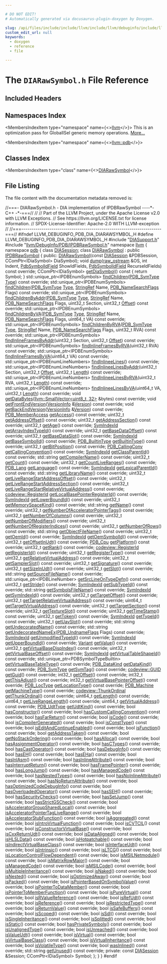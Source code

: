```yaml
---

# DO NOT EDIT!
# Automatically generated via docusaurus-plugin-doxygen by Doxygen.

slug: /api/files/include/include/llvm/include/llvm/debuginfo/include/llvm/debuginfo/pdb/include/llvm/debuginfo/pdb/dia/diarawsymbol-h
custom_edit_url: null
keywords:
  - doxygen
  - reference
  - file

---
```





# The `DIARawSymbol.h` File Reference

<DoxygenPage pluginConfig={pluginConfig}>



## Included Headers

<IncludesList>
<IncludesListItem
  filePath="DIASupport.h"
  permalink="/docs/api/files/include/include/llvm/include/llvm/debuginfo/include/llvm/debuginfo/pdb/include/llvm/debuginfo/pdb/dia/diasupport-h"
  isLocal="true" />
<IncludesListItem
  filePath="llvm/DebugInfo/PDB/IPDBRawSymbol.h"
  permalink="/docs/api/files/include/include/llvm/include/llvm/debuginfo/include/llvm/debuginfo/pdb/ipdbrawsymbol-h"
  isLocal="true" />
</IncludesList>

## Namespaces Index

<MembersIndex>

<MembersIndexItem
  type="namespace"
  name={<><a href="/docs/api/namespaces/llvm">llvm</a></>}>
This is an optimization pass for GlobalISel generic memory operations. <a href="/docs/api/namespaces/llvm/#details">More...</a>
</MembersIndexItem>

<MembersIndexItem
  type="namespace"
  name={<><a href="/docs/api/namespaces/llvm/pdb">llvm::pdb</a></>}>
</MembersIndexItem>

</MembersIndex>

## Classes Index

<MembersIndex>

<MembersIndexItem
  type="class"
  name={<><a href="/docs/api/classes/llvm/pdb/diarawsymbol">DIARawSymbol</a></>}>
</MembersIndexItem>

</MembersIndex>


## File Listing

The file content with the documentation metadata removed is:

<ProgramListing>

<Link id="l00001" /><CodeLine lineNumber="1"><Highlight kind="comment">//===- DIARawSymbol.h - DIA implementation of IPDBRawSymbol ----&#42;- C++ -&#42;-===//</Highlight><Highlight kind="normal"></Highlight></CodeLine>
<Link id="l00002" /><CodeLine lineNumber="2"><Highlight kind="normal"></Highlight><Highlight kind="comment">//</Highlight><Highlight kind="normal"></Highlight></CodeLine>
<Link id="l00003" /><CodeLine lineNumber="3"><Highlight kind="normal"></Highlight><Highlight kind="comment">// Part of the LLVM Project, under the Apache License v2.0 with LLVM Exceptions.</Highlight><Highlight kind="normal"></Highlight></CodeLine>
<Link id="l00004" /><CodeLine lineNumber="4"><Highlight kind="normal"></Highlight><Highlight kind="comment">// See https://llvm.org/LICENSE.txt for license information.</Highlight><Highlight kind="normal"></Highlight></CodeLine>
<Link id="l00005" /><CodeLine lineNumber="5"><Highlight kind="normal"></Highlight><Highlight kind="comment">// SPDX-License-Identifier: Apache-2.0 WITH LLVM-exception</Highlight><Highlight kind="normal"></Highlight></CodeLine>
<Link id="l00006" /><CodeLine lineNumber="6"><Highlight kind="normal"></Highlight><Highlight kind="comment">//</Highlight><Highlight kind="normal"></Highlight></CodeLine>
<Link id="l00007" /><CodeLine lineNumber="7"><Highlight kind="normal"></Highlight><Highlight kind="comment">//===----------------------------------------------------------------------===//</Highlight><Highlight kind="normal"></Highlight></CodeLine>
<Link id="l00008" /><CodeLine lineNumber="8"><Highlight kind="normal"></Highlight></CodeLine>
<Link id="l00009" /><CodeLine lineNumber="9"><Highlight kind="normal"></Highlight><Highlight kind="preprocessor">#ifndef LLVM&#95;DEBUGINFO&#95;PDB&#95;DIA&#95;DIARAWSYMBOL&#95;H</Highlight><Highlight kind="normal"></Highlight></CodeLine>
<Link id="l00010" /><CodeLine lineNumber="10"><Highlight kind="normal"></Highlight><Highlight kind="preprocessor">#define LLVM&#95;DEBUGINFO&#95;PDB&#95;DIA&#95;DIARAWSYMBOL&#95;H</Highlight><Highlight kind="normal"></Highlight></CodeLine>
<Link id="l00011" /><CodeLine lineNumber="11"><Highlight kind="normal"></Highlight></CodeLine>
<Link id="l00012" /><CodeLine lineNumber="12"><Highlight kind="normal"></Highlight><Highlight kind="preprocessor">#include &quot;<a href="/docs/api/files/include/include/llvm/include/llvm/debuginfo/include/llvm/debuginfo/pdb/include/llvm/debuginfo/pdb/dia/diasupport-h">DIASupport.h</a>&quot;</Highlight><Highlight kind="normal"></Highlight></CodeLine>
<Link id="l00013" /><CodeLine lineNumber="13"><Highlight kind="normal"></Highlight><Highlight kind="preprocessor">#include &quot;<a href="/docs/api/files/include/include/llvm/include/llvm/debuginfo/include/llvm/debuginfo/pdb/ipdbrawsymbol-h">llvm/DebugInfo/PDB/IPDBRawSymbol.h</a>&quot;</Highlight><Highlight kind="normal"></Highlight></CodeLine>
<Link id="l00014" /><CodeLine lineNumber="14"><Highlight kind="normal"></Highlight></CodeLine>
<Link id="l00015" /><CodeLine lineNumber="15"><Highlight kind="normal"></Highlight><Highlight kind="keyword">namespace </Highlight><Highlight kind="normal"><a href="/docs/api/namespaces/llvm">llvm</a> &#123;</Highlight></CodeLine>
<Link id="l00016" /><CodeLine lineNumber="16"><Highlight kind="normal"></Highlight><Highlight kind="keyword">namespace </Highlight><Highlight kind="normal"><a href="/docs/api/namespaces/llvm/pdb">pdb</a> &#123;</Highlight></CodeLine>
<Link id="l00017" /><CodeLine lineNumber="17"><Highlight kind="normal"></Highlight><Highlight kind="keyword">class </Highlight><Highlight kind="normal"><a href="/docs/api/classes/llvm/pdb/diasession">DIASession</a>;</Highlight></CodeLine>
<Link id="l00018" /><CodeLine lineNumber="18" lineLink="/docs/api/classes/llvm/pdb/diarawsymbol"><Highlight kind="normal"></Highlight><Highlight kind="keyword">class </Highlight><Highlight kind="normal"><a href="/docs/api/classes/llvm/pdb/diarawsymbol/#a550a0f5549be376139939fd9cd132a66">DIARawSymbol</a> : </Highlight><Highlight kind="keyword">public</Highlight><Highlight kind="normal"> <a href="/docs/api/classes/llvm/pdb/ipdbrawsymbol">IPDBRawSymbol</a> &#123;</Highlight></CodeLine>
<Link id="l00019" /><CodeLine lineNumber="19"><Highlight kind="normal"></Highlight><Highlight kind="keyword">public</Highlight><Highlight kind="normal">:</Highlight></CodeLine>
<Link id="l00020" /><CodeLine lineNumber="20"><Highlight kind="normal">  <a href="/docs/api/classes/llvm/pdb/diarawsymbol/#a550a0f5549be376139939fd9cd132a66">DIARawSymbol</a>(</Highlight><Highlight kind="keyword">const</Highlight><Highlight kind="normal"> <a href="/docs/api/classes/llvm/pdb/diasession">DIASession</a> &amp;PDBSession, CComPtr&lt;IDiaSymbol&gt; DiaSymbol);</Highlight></CodeLine>
<Link id="l00021" /><CodeLine lineNumber="21"><Highlight kind="normal"></Highlight></CodeLine>
<Link id="l00022" /><CodeLine lineNumber="22"><Highlight kind="normal">  </Highlight><Highlight kind="keywordtype">void</Highlight><Highlight kind="normal"> <a href="/docs/api/classes/llvm/pdb/diarawsymbol/#afc40184fefae68d8c008089f04a0a0bc">dump</a>(<a href="/docs/api/classes/llvm/raw-ostream">raw&#95;ostream</a> &amp;OS, </Highlight><Highlight kind="keywordtype">int</Highlight><Highlight kind="normal"> Indent, <a href="/docs/api/namespaces/llvm/pdb/#a952cb7401a07c49e2879fbfc92f0dc2c">PdbSymbolIdField</a> ShowIdFields,</Highlight></CodeLine>
<Link id="l00023" /><CodeLine lineNumber="23"><Highlight kind="normal">            <a href="/docs/api/namespaces/llvm/pdb/#a952cb7401a07c49e2879fbfc92f0dc2c">PdbSymbolIdField</a> RecurseIdFields) </Highlight><Highlight kind="keyword">const override</Highlight><Highlight kind="normal">;</Highlight></CodeLine>
<Link id="l00024" /><CodeLine lineNumber="24"><Highlight kind="normal"></Highlight></CodeLine>
<Link id="l00025" /><CodeLine lineNumber="25" lineLink="/docs/api/classes/llvm/pdb/diarawsymbol/#adc10db3ebea39aa9e58fb25eb8e5b573"><Highlight kind="normal">  CComPtr&lt;IDiaSymbol&gt; <a href="/docs/api/classes/llvm/pdb/diarawsymbol/#adc10db3ebea39aa9e58fb25eb8e5b573">getDiaSymbol</a>()</Highlight><Highlight kind="keyword"> const </Highlight><Highlight kind="normal">&#123; </Highlight><Highlight kind="keywordflow">return</Highlight><Highlight kind="normal"> Symbol; &#125;</Highlight></CodeLine>
<Link id="l00026" /><CodeLine lineNumber="26"><Highlight kind="normal"></Highlight></CodeLine>
<Link id="l00027" /><CodeLine lineNumber="27"><Highlight kind="normal">  std::unique&#95;ptr&lt;IPDBEnumSymbols&gt;</Highlight></CodeLine>
<Link id="l00028" /><CodeLine lineNumber="28"><Highlight kind="normal">  <a href="/docs/api/classes/llvm/pdb/diarawsymbol/#ac21c56df3a20c002b0c2e6c9203fefce">findChildren</a>(<a href="/docs/api/namespaces/llvm/pdb/#a33e853ec74d48b1340d1d4bae772d30b">PDB&#95;SymType</a> <a href="/docs/api/namespaces/llvm/pdb/#a952cb7401a07c49e2879fbfc92f0dc2caa1fa27779242b4902f7ae3bdd5c6d508">Type</a>) </Highlight><Highlight kind="keyword">const override</Highlight><Highlight kind="normal">;</Highlight></CodeLine>
<Link id="l00029" /><CodeLine lineNumber="29"><Highlight kind="normal">  std::unique&#95;ptr&lt;IPDBEnumSymbols&gt;</Highlight></CodeLine>
<Link id="l00030" /><CodeLine lineNumber="30"><Highlight kind="normal">  <a href="/docs/api/classes/llvm/pdb/diarawsymbol/#ac21c56df3a20c002b0c2e6c9203fefce">findChildren</a>(<a href="/docs/api/namespaces/llvm/pdb/#a33e853ec74d48b1340d1d4bae772d30b">PDB&#95;SymType</a> <a href="/docs/api/namespaces/llvm/pdb/#a952cb7401a07c49e2879fbfc92f0dc2caa1fa27779242b4902f7ae3bdd5c6d508">Type</a>, <a href="/docs/api/classes/llvm/stringref">StringRef</a> Name,</Highlight></CodeLine>
<Link id="l00031" /><CodeLine lineNumber="31"><Highlight kind="normal">               <a href="/docs/api/namespaces/llvm/pdb/#a1d1b2eadb80309d27efbb727411c54ec">PDB&#95;NameSearchFlags</a> Flags) </Highlight><Highlight kind="keyword">const override</Highlight><Highlight kind="normal">;</Highlight></CodeLine>
<Link id="l00032" /><CodeLine lineNumber="32"><Highlight kind="normal">  std::unique&#95;ptr&lt;IPDBEnumSymbols&gt;</Highlight></CodeLine>
<Link id="l00033" /><CodeLine lineNumber="33"><Highlight kind="normal">  <a href="/docs/api/classes/llvm/pdb/diarawsymbol/#a33a52e12c8197df34d4de144bc4d3547">findChildrenByAddr</a>(<a href="/docs/api/namespaces/llvm/pdb/#a33e853ec74d48b1340d1d4bae772d30b">PDB&#95;SymType</a> <a href="/docs/api/namespaces/llvm/pdb/#a952cb7401a07c49e2879fbfc92f0dc2caa1fa27779242b4902f7ae3bdd5c6d508">Type</a>, <a href="/docs/api/classes/llvm/stringref">StringRef</a> Name,</Highlight></CodeLine>
<Link id="l00034" /><CodeLine lineNumber="34"><Highlight kind="normal">                     <a href="/docs/api/namespaces/llvm/pdb/#a1d1b2eadb80309d27efbb727411c54ec">PDB&#95;NameSearchFlags</a> Flags,</Highlight></CodeLine>
<Link id="l00035" /><CodeLine lineNumber="35"><Highlight kind="normal">                     uint32&#95;t Section, uint32&#95;t <a href="/docs/api/namespaces/llvm/pdb/#ac10322dc19a928c2dbb83ec9689dc23cadfd0a82c4bf37b1e90b690a22a20692e">Offset</a>) </Highlight><Highlight kind="keyword">const override</Highlight><Highlight kind="normal">;</Highlight></CodeLine>
<Link id="l00036" /><CodeLine lineNumber="36"><Highlight kind="normal">  std::unique&#95;ptr&lt;IPDBEnumSymbols&gt;</Highlight></CodeLine>
<Link id="l00037" /><CodeLine lineNumber="37"><Highlight kind="normal">  <a href="/docs/api/classes/llvm/pdb/diarawsymbol/#a08a205d187ffe3cdb4d70f30508b61cb">findChildrenByVA</a>(<a href="/docs/api/namespaces/llvm/pdb/#a33e853ec74d48b1340d1d4bae772d30b">PDB&#95;SymType</a> <a href="/docs/api/namespaces/llvm/pdb/#a952cb7401a07c49e2879fbfc92f0dc2caa1fa27779242b4902f7ae3bdd5c6d508">Type</a>, <a href="/docs/api/classes/llvm/stringref">StringRef</a> Name, <a href="/docs/api/namespaces/llvm/pdb/#a1d1b2eadb80309d27efbb727411c54ec">PDB&#95;NameSearchFlags</a> Flags,</Highlight></CodeLine>
<Link id="l00038" /><CodeLine lineNumber="38"><Highlight kind="normal">                   uint64&#95;t VA) </Highlight><Highlight kind="keyword">const override</Highlight><Highlight kind="normal">;</Highlight></CodeLine>
<Link id="l00039" /><CodeLine lineNumber="39"><Highlight kind="normal">  std::unique&#95;ptr&lt;IPDBEnumSymbols&gt;</Highlight></CodeLine>
<Link id="l00040" /><CodeLine lineNumber="40"><Highlight kind="normal">  <a href="/docs/api/classes/llvm/pdb/diarawsymbol/#abed32fb835b2160ddaf29fe49183a0fd">findChildrenByRVA</a>(<a href="/docs/api/namespaces/llvm/pdb/#a33e853ec74d48b1340d1d4bae772d30b">PDB&#95;SymType</a> <a href="/docs/api/namespaces/llvm/pdb/#a952cb7401a07c49e2879fbfc92f0dc2caa1fa27779242b4902f7ae3bdd5c6d508">Type</a>, <a href="/docs/api/classes/llvm/stringref">StringRef</a> Name, <a href="/docs/api/namespaces/llvm/pdb/#a1d1b2eadb80309d27efbb727411c54ec">PDB&#95;NameSearchFlags</a> Flags,</Highlight></CodeLine>
<Link id="l00041" /><CodeLine lineNumber="41"><Highlight kind="normal">                    uint32&#95;t RVA) </Highlight><Highlight kind="keyword">const override</Highlight><Highlight kind="normal">;</Highlight></CodeLine>
<Link id="l00042" /><CodeLine lineNumber="42"><Highlight kind="normal"></Highlight></CodeLine>
<Link id="l00043" /><CodeLine lineNumber="43"><Highlight kind="normal">  std::unique&#95;ptr&lt;IPDBEnumSymbols&gt;</Highlight></CodeLine>
<Link id="l00044" /><CodeLine lineNumber="44"><Highlight kind="normal">  <a href="/docs/api/classes/llvm/pdb/diarawsymbol/#a446ebedce4a3340956aff53e888d7ddb">findInlineFramesByAddr</a>(uint32&#95;t Section, uint32&#95;t <a href="/docs/api/namespaces/llvm/pdb/#ac10322dc19a928c2dbb83ec9689dc23cadfd0a82c4bf37b1e90b690a22a20692e">Offset</a>) </Highlight><Highlight kind="keyword">const override</Highlight><Highlight kind="normal">;</Highlight></CodeLine>
<Link id="l00045" /><CodeLine lineNumber="45"><Highlight kind="normal">  std::unique&#95;ptr&lt;IPDBEnumSymbols&gt;</Highlight></CodeLine>
<Link id="l00046" /><CodeLine lineNumber="46"><Highlight kind="normal">  <a href="/docs/api/classes/llvm/pdb/diarawsymbol/#a9bb970270dad81364449b49dcc2b6ea5">findInlineFramesByRVA</a>(uint32&#95;t RVA) </Highlight><Highlight kind="keyword">const override</Highlight><Highlight kind="normal">;</Highlight></CodeLine>
<Link id="l00047" /><CodeLine lineNumber="47"><Highlight kind="normal">  std::unique&#95;ptr&lt;IPDBEnumSymbols&gt;</Highlight></CodeLine>
<Link id="l00048" /><CodeLine lineNumber="48"><Highlight kind="normal">  <a href="/docs/api/classes/llvm/pdb/diarawsymbol/#a7447d93ebd521b49774322a7f2f8ad0b">findInlineFramesByVA</a>(uint64&#95;t VA) </Highlight><Highlight kind="keyword">const override</Highlight><Highlight kind="normal">;</Highlight></CodeLine>
<Link id="l00049" /><CodeLine lineNumber="49"><Highlight kind="normal"></Highlight></CodeLine>
<Link id="l00050" /><CodeLine lineNumber="50"><Highlight kind="normal">  std::unique&#95;ptr&lt;IPDBEnumLineNumbers&gt; <a href="/docs/api/classes/llvm/pdb/diarawsymbol/#a13ed51b24f4c2a6920605b9d28fcc70d">findInlineeLines</a>() </Highlight><Highlight kind="keyword">const override</Highlight><Highlight kind="normal">;</Highlight></CodeLine>
<Link id="l00051" /><CodeLine lineNumber="51"><Highlight kind="normal">  std::unique&#95;ptr&lt;IPDBEnumLineNumbers&gt;</Highlight></CodeLine>
<Link id="l00052" /><CodeLine lineNumber="52"><Highlight kind="normal">  <a href="/docs/api/classes/llvm/pdb/diarawsymbol/#a5f2e38b40e6f05c608b8ea5da67db6c7">findInlineeLinesByAddr</a>(uint32&#95;t Section, uint32&#95;t <a href="/docs/api/namespaces/llvm/pdb/#ac10322dc19a928c2dbb83ec9689dc23cadfd0a82c4bf37b1e90b690a22a20692e">Offset</a>,</Highlight></CodeLine>
<Link id="l00053" /><CodeLine lineNumber="53"><Highlight kind="normal">                         uint32&#95;t <a href="/docs/api/namespaces/llvm/#a05f5b9a11bdcc5feba62899f95dcf878af6d9f1c7b49b7601fae6a545002a6763">Length</a>) </Highlight><Highlight kind="keyword">const override</Highlight><Highlight kind="normal">;</Highlight></CodeLine>
<Link id="l00054" /><CodeLine lineNumber="54"><Highlight kind="normal">  std::unique&#95;ptr&lt;IPDBEnumLineNumbers&gt;</Highlight></CodeLine>
<Link id="l00055" /><CodeLine lineNumber="55"><Highlight kind="normal">  <a href="/docs/api/classes/llvm/pdb/diarawsymbol/#a1c79d006fed46279575cf601bcca09fd">findInlineeLinesByRVA</a>(uint32&#95;t RVA, uint32&#95;t <a href="/docs/api/namespaces/llvm/#a05f5b9a11bdcc5feba62899f95dcf878af6d9f1c7b49b7601fae6a545002a6763">Length</a>) </Highlight><Highlight kind="keyword">const override</Highlight><Highlight kind="normal">;</Highlight></CodeLine>
<Link id="l00056" /><CodeLine lineNumber="56"><Highlight kind="normal">  std::unique&#95;ptr&lt;IPDBEnumLineNumbers&gt;</Highlight></CodeLine>
<Link id="l00057" /><CodeLine lineNumber="57"><Highlight kind="normal">  <a href="/docs/api/classes/llvm/pdb/diarawsymbol/#afffead665cfc28b1cf215d3d6f5c232e">findInlineeLinesByVA</a>(uint64&#95;t VA, uint32&#95;t <a href="/docs/api/namespaces/llvm/#a05f5b9a11bdcc5feba62899f95dcf878af6d9f1c7b49b7601fae6a545002a6763">Length</a>) </Highlight><Highlight kind="keyword">const override</Highlight><Highlight kind="normal">;</Highlight></CodeLine>
<Link id="l00058" /><CodeLine lineNumber="58"><Highlight kind="normal"></Highlight></CodeLine>
<Link id="l00059" /><CodeLine lineNumber="59"><Highlight kind="normal">  </Highlight><Highlight kind="keywordtype">void</Highlight><Highlight kind="normal"> <a href="/docs/api/classes/llvm/pdb/diarawsymbol/#ae6794a3baa4e6411c629bd08f2c718c8">getDataBytes</a>(<a href="/docs/api/classes/llvm/smallvector">llvm::SmallVector&lt;uint8&#95;t, 32&gt;</a> &amp;bytes) </Highlight><Highlight kind="keyword">const override</Highlight><Highlight kind="normal">;</Highlight></CodeLine>
<Link id="l00060" /><CodeLine lineNumber="60"><Highlight kind="normal">  </Highlight><Highlight kind="keywordtype">void</Highlight><Highlight kind="normal"> <a href="/docs/api/classes/llvm/pdb/diarawsymbol/#a1506f7ee67cb30ab9264b0ea7ce87613">getFrontEndVersion</a>(<a href="/docs/api/structs/llvm/pdb/versioninfo">VersionInfo</a> &amp;<a href="/docs/api/namespaces/llvm/#a689a023f54d38d41f6d952cac41ee538">Version</a>) </Highlight><Highlight kind="keyword">const override</Highlight><Highlight kind="normal">;</Highlight></CodeLine>
<Link id="l00061" /><CodeLine lineNumber="61"><Highlight kind="normal">  </Highlight><Highlight kind="keywordtype">void</Highlight><Highlight kind="normal"> <a href="/docs/api/classes/llvm/pdb/diarawsymbol/#a500f9e27753dbc89cdfd1980730c31dd">getBackEndVersion</a>(<a href="/docs/api/structs/llvm/pdb/versioninfo">VersionInfo</a> &amp;<a href="/docs/api/namespaces/llvm/#a689a023f54d38d41f6d952cac41ee538">Version</a>) </Highlight><Highlight kind="keyword">const override</Highlight><Highlight kind="normal">;</Highlight></CodeLine>
<Link id="l00062" /><CodeLine lineNumber="62"><Highlight kind="normal">  <a href="/docs/api/namespaces/llvm/pdb/#a2d6a658a499045d9efb62d3e00c4e11f">PDB&#95;MemberAccess</a> <a href="/docs/api/classes/llvm/pdb/diarawsymbol/#a302fd013b53a890c5f0ecb1e81a99322">getAccess</a>() </Highlight><Highlight kind="keyword">const override</Highlight><Highlight kind="normal">;</Highlight></CodeLine>
<Link id="l00063" /><CodeLine lineNumber="63"><Highlight kind="normal">  uint32&#95;t <a href="/docs/api/classes/llvm/pdb/diarawsymbol/#a13a8181554bee609d0355bcb107b6ed3">getAddressOffset</a>() </Highlight><Highlight kind="keyword">const override</Highlight><Highlight kind="normal">;</Highlight></CodeLine>
<Link id="l00064" /><CodeLine lineNumber="64"><Highlight kind="normal">  uint32&#95;t <a href="/docs/api/classes/llvm/pdb/diarawsymbol/#abb30d1f1d523b7385eed64c67371b03c">getAddressSection</a>() </Highlight><Highlight kind="keyword">const override</Highlight><Highlight kind="normal">;</Highlight></CodeLine>
<Link id="l00065" /><CodeLine lineNumber="65"><Highlight kind="normal">  uint32&#95;t <a href="/docs/api/classes/llvm/pdb/diarawsymbol/#a4e0724b1b775c895aac700c13e8582b0">getAge</a>() </Highlight><Highlight kind="keyword">const override</Highlight><Highlight kind="normal">;</Highlight></CodeLine>
<Link id="l00066" /><CodeLine lineNumber="66"><Highlight kind="normal">  <a href="/docs/api/namespaces/llvm/pdb/#a0d95a0af7fff523a0a4bfb7f6b578d12">SymIndexId</a> <a href="/docs/api/classes/llvm/pdb/diarawsymbol/#a52f59c83c9548022f4a6e42b9e37c760">getArrayIndexTypeId</a>() </Highlight><Highlight kind="keyword">const override</Highlight><Highlight kind="normal">;</Highlight></CodeLine>
<Link id="l00067" /><CodeLine lineNumber="67"><Highlight kind="normal">  uint32&#95;t <a href="/docs/api/classes/llvm/pdb/diarawsymbol/#a302b8e861aa6a341f316d31401079db4">getBaseDataOffset</a>() </Highlight><Highlight kind="keyword">const override</Highlight><Highlight kind="normal">;</Highlight></CodeLine>
<Link id="l00068" /><CodeLine lineNumber="68"><Highlight kind="normal">  uint32&#95;t <a href="/docs/api/classes/llvm/pdb/diarawsymbol/#ae024df2d912e18e179bb382af5f38b49">getBaseDataSlot</a>() </Highlight><Highlight kind="keyword">const override</Highlight><Highlight kind="normal">;</Highlight></CodeLine>
<Link id="l00069" /><CodeLine lineNumber="69"><Highlight kind="normal">  <a href="/docs/api/namespaces/llvm/pdb/#a0d95a0af7fff523a0a4bfb7f6b578d12">SymIndexId</a> <a href="/docs/api/classes/llvm/pdb/diarawsymbol/#a7cb7bd9bd746d7fd9b5bdff420256f40">getBaseSymbolId</a>() </Highlight><Highlight kind="keyword">const override</Highlight><Highlight kind="normal">;</Highlight></CodeLine>
<Link id="l00070" /><CodeLine lineNumber="70"><Highlight kind="normal">  <a href="/docs/api/namespaces/llvm/pdb/#a29a5bdf367e3f74df9228dfce2c93a6f">PDB&#95;BuiltinType</a> <a href="/docs/api/classes/llvm/pdb/diarawsymbol/#ac07978904ad4d2a58af896ef82f834f5">getBuiltinType</a>() </Highlight><Highlight kind="keyword">const override</Highlight><Highlight kind="normal">;</Highlight></CodeLine>
<Link id="l00071" /><CodeLine lineNumber="71"><Highlight kind="normal">  uint32&#95;t <a href="/docs/api/classes/llvm/pdb/diarawsymbol/#a8f981b4b2a856707a420916c9f726526">getBitPosition</a>() </Highlight><Highlight kind="keyword">const override</Highlight><Highlight kind="normal">;</Highlight></CodeLine>
<Link id="l00072" /><CodeLine lineNumber="72"><Highlight kind="normal">  <a href="/docs/api/namespaces/llvm/pdb/#af7d171b2b4401586d8bb1bd9507c6921">PDB&#95;CallingConv</a> <a href="/docs/api/classes/llvm/pdb/diarawsymbol/#a51dbbe67a9c629ced22ae8972b14e243">getCallingConvention</a>() </Highlight><Highlight kind="keyword">const override</Highlight><Highlight kind="normal">;</Highlight></CodeLine>
<Link id="l00073" /><CodeLine lineNumber="73"><Highlight kind="normal">  <a href="/docs/api/namespaces/llvm/pdb/#a0d95a0af7fff523a0a4bfb7f6b578d12">SymIndexId</a> <a href="/docs/api/classes/llvm/pdb/diarawsymbol/#aca1c2f6fde1743d5a186929dfa7dda11">getClassParentId</a>() </Highlight><Highlight kind="keyword">const override</Highlight><Highlight kind="normal">;</Highlight></CodeLine>
<Link id="l00074" /><CodeLine lineNumber="74"><Highlight kind="normal">  std::string <a href="/docs/api/classes/llvm/pdb/diarawsymbol/#a7a895cf492a7fe16b97e08aa6ee1481b">getCompilerName</a>() </Highlight><Highlight kind="keyword">const override</Highlight><Highlight kind="normal">;</Highlight></CodeLine>
<Link id="l00075" /><CodeLine lineNumber="75"><Highlight kind="normal">  uint32&#95;t <a href="/docs/api/classes/llvm/pdb/diarawsymbol/#aed5b1d4cb413a4be9bd8759e94bde6cd">getCount</a>() </Highlight><Highlight kind="keyword">const override</Highlight><Highlight kind="normal">;</Highlight></CodeLine>
<Link id="l00076" /><CodeLine lineNumber="76"><Highlight kind="normal">  uint32&#95;t <a href="/docs/api/classes/llvm/pdb/diarawsymbol/#a283af4bffc2caf34972bf9c96f10d21e">getCountLiveRanges</a>() </Highlight><Highlight kind="keyword">const override</Highlight><Highlight kind="normal">;</Highlight></CodeLine>
<Link id="l00077" /><CodeLine lineNumber="77"><Highlight kind="normal">  <a href="/docs/api/namespaces/llvm/pdb/#ade90db04981678b03bc2909e6b498eb4">PDB&#95;Lang</a> <a href="/docs/api/classes/llvm/pdb/diarawsymbol/#a48290fe5507153fe608f5f571cc43ac9">getLanguage</a>() </Highlight><Highlight kind="keyword">const override</Highlight><Highlight kind="normal">;</Highlight></CodeLine>
<Link id="l00078" /><CodeLine lineNumber="78"><Highlight kind="normal">  <a href="/docs/api/namespaces/llvm/pdb/#a0d95a0af7fff523a0a4bfb7f6b578d12">SymIndexId</a> <a href="/docs/api/classes/llvm/pdb/diarawsymbol/#ae2806c0135811fc96f7c5042c2935cf4">getLexicalParentId</a>() </Highlight><Highlight kind="keyword">const override</Highlight><Highlight kind="normal">;</Highlight></CodeLine>
<Link id="l00079" /><CodeLine lineNumber="79"><Highlight kind="normal">  std::string <a href="/docs/api/classes/llvm/pdb/diarawsymbol/#aea69292dd11728ae7143d1c728c544fa">getLibraryName</a>() </Highlight><Highlight kind="keyword">const override</Highlight><Highlight kind="normal">;</Highlight></CodeLine>
<Link id="l00080" /><CodeLine lineNumber="80"><Highlight kind="normal">  uint32&#95;t <a href="/docs/api/classes/llvm/pdb/diarawsymbol/#ab727833f031882fe7937278d6a68c5c4">getLiveRangeStartAddressOffset</a>() </Highlight><Highlight kind="keyword">const override</Highlight><Highlight kind="normal">;</Highlight></CodeLine>
<Link id="l00081" /><CodeLine lineNumber="81"><Highlight kind="normal">  uint32&#95;t <a href="/docs/api/classes/llvm/pdb/diarawsymbol/#a499f69f86b7b31d17d7f4c83473ad713">getLiveRangeStartAddressSection</a>() </Highlight><Highlight kind="keyword">const override</Highlight><Highlight kind="normal">;</Highlight></CodeLine>
<Link id="l00082" /><CodeLine lineNumber="82"><Highlight kind="normal">  uint32&#95;t <a href="/docs/api/classes/llvm/pdb/diarawsymbol/#ae55153f9b1c374cf502f9066ca6ed69e">getLiveRangeStartRelativeVirtualAddress</a>() </Highlight><Highlight kind="keyword">const override</Highlight><Highlight kind="normal">;</Highlight></CodeLine>
<Link id="l00083" /><CodeLine lineNumber="83"><Highlight kind="normal">  <a href="/docs/api/namespaces/llvm/codeview/#a18efaabef8a962bb9f48589ec97b5be9">codeview::RegisterId</a> <a href="/docs/api/classes/llvm/pdb/diarawsymbol/#ace9cd7c4a638da866af3e8995e54f4b2">getLocalBasePointerRegisterId</a>() </Highlight><Highlight kind="keyword">const override</Highlight><Highlight kind="normal">;</Highlight></CodeLine>
<Link id="l00084" /><CodeLine lineNumber="84"><Highlight kind="normal">  <a href="/docs/api/namespaces/llvm/pdb/#a0d95a0af7fff523a0a4bfb7f6b578d12">SymIndexId</a> <a href="/docs/api/classes/llvm/pdb/diarawsymbol/#a42be68d6b4d6bc9a8cfedcf4e7dc7854">getLowerBoundId</a>() </Highlight><Highlight kind="keyword">const override</Highlight><Highlight kind="normal">;</Highlight></CodeLine>
<Link id="l00085" /><CodeLine lineNumber="85"><Highlight kind="normal">  uint32&#95;t <a href="/docs/api/classes/llvm/pdb/diarawsymbol/#a9a1b993016d6ea23294593068c2e34be">getMemorySpaceKind</a>() </Highlight><Highlight kind="keyword">const override</Highlight><Highlight kind="normal">;</Highlight></CodeLine>
<Link id="l00086" /><CodeLine lineNumber="86"><Highlight kind="normal">  std::string <a href="/docs/api/classes/llvm/pdb/diarawsymbol/#a22d25e5d926bbd13dd258c703d982fec">getName</a>() </Highlight><Highlight kind="keyword">const override</Highlight><Highlight kind="normal">;</Highlight></CodeLine>
<Link id="l00087" /><CodeLine lineNumber="87"><Highlight kind="normal">  uint32&#95;t <a href="/docs/api/classes/llvm/pdb/diarawsymbol/#abb00e26323dd112851c802a1ba0ca099">getNumberOfAcceleratorPointerTags</a>() </Highlight><Highlight kind="keyword">const override</Highlight><Highlight kind="normal">;</Highlight></CodeLine>
<Link id="l00088" /><CodeLine lineNumber="88"><Highlight kind="normal">  uint32&#95;t <a href="/docs/api/classes/llvm/pdb/diarawsymbol/#a6afc3dc3b83782fb0798bdaf2ac98159">getNumberOfColumns</a>() </Highlight><Highlight kind="keyword">const override</Highlight><Highlight kind="normal">;</Highlight></CodeLine>
<Link id="l00089" /><CodeLine lineNumber="89"><Highlight kind="normal">  uint32&#95;t <a href="/docs/api/classes/llvm/pdb/diarawsymbol/#a01e0e59b414a42aa8b619976e1f1c102">getNumberOfModifiers</a>() </Highlight><Highlight kind="keyword">const override</Highlight><Highlight kind="normal">;</Highlight></CodeLine>
<Link id="l00090" /><CodeLine lineNumber="90"><Highlight kind="normal">  uint32&#95;t <a href="/docs/api/classes/llvm/pdb/diarawsymbol/#a85259ce8d94011b6547d4aa4e76b16b6">getNumberOfRegisterIndices</a>() </Highlight><Highlight kind="keyword">const override</Highlight><Highlight kind="normal">;</Highlight></CodeLine>
<Link id="l00091" /><CodeLine lineNumber="91"><Highlight kind="normal">  uint32&#95;t <a href="/docs/api/classes/llvm/pdb/diarawsymbol/#a439abb9a35081495cc31140053e53231">getNumberOfRows</a>() </Highlight><Highlight kind="keyword">const override</Highlight><Highlight kind="normal">;</Highlight></CodeLine>
<Link id="l00092" /><CodeLine lineNumber="92"><Highlight kind="normal">  std::string <a href="/docs/api/classes/llvm/pdb/diarawsymbol/#ad160e4a50e5b00fa8fc31516dcb4741d">getObjectFileName</a>() </Highlight><Highlight kind="keyword">const override</Highlight><Highlight kind="normal">;</Highlight></CodeLine>
<Link id="l00093" /><CodeLine lineNumber="93"><Highlight kind="normal">  uint32&#95;t <a href="/docs/api/classes/llvm/pdb/diarawsymbol/#a9d2b94286402c017792aabe6e973fb01">getOemId</a>() </Highlight><Highlight kind="keyword">const override</Highlight><Highlight kind="normal">;</Highlight></CodeLine>
<Link id="l00094" /><CodeLine lineNumber="94"><Highlight kind="normal">  <a href="/docs/api/namespaces/llvm/pdb/#a0d95a0af7fff523a0a4bfb7f6b578d12">SymIndexId</a> <a href="/docs/api/classes/llvm/pdb/diarawsymbol/#aa8aa1b0dec4e97f97d28771a6074bb93">getOemSymbolId</a>() </Highlight><Highlight kind="keyword">const override</Highlight><Highlight kind="normal">;</Highlight></CodeLine>
<Link id="l00095" /><CodeLine lineNumber="95"><Highlight kind="normal">  uint32&#95;t <a href="/docs/api/classes/llvm/pdb/diarawsymbol/#a5e666de54c0bb98e35c14e4491a9ef2f">getOffsetInUdt</a>() </Highlight><Highlight kind="keyword">const override</Highlight><Highlight kind="normal">;</Highlight></CodeLine>
<Link id="l00096" /><CodeLine lineNumber="96"><Highlight kind="normal">  <a href="/docs/api/namespaces/llvm/pdb/#addc050e620632b8ba62ee011d08fe12b">PDB&#95;Cpu</a> <a href="/docs/api/classes/llvm/pdb/diarawsymbol/#a2576d51a0546883547dd92e8174b079f">getPlatform</a>() </Highlight><Highlight kind="keyword">const override</Highlight><Highlight kind="normal">;</Highlight></CodeLine>
<Link id="l00097" /><CodeLine lineNumber="97"><Highlight kind="normal">  uint32&#95;t <a href="/docs/api/classes/llvm/pdb/diarawsymbol/#aba08cfb098b00fd9bad9a47e4862c0fb">getRank</a>() </Highlight><Highlight kind="keyword">const override</Highlight><Highlight kind="normal">;</Highlight></CodeLine>
<Link id="l00098" /><CodeLine lineNumber="98"><Highlight kind="normal">  <a href="/docs/api/namespaces/llvm/codeview/#a18efaabef8a962bb9f48589ec97b5be9">codeview::RegisterId</a> <a href="/docs/api/classes/llvm/pdb/diarawsymbol/#ab01b42cc0f3873cae38c14f048e2c543">getRegisterId</a>() </Highlight><Highlight kind="keyword">const override</Highlight><Highlight kind="normal">;</Highlight></CodeLine>
<Link id="l00099" /><CodeLine lineNumber="99"><Highlight kind="normal">  uint32&#95;t <a href="/docs/api/classes/llvm/pdb/diarawsymbol/#a5c9fd93f1dcf1ae9c48ef99c022d57d9">getRegisterType</a>() </Highlight><Highlight kind="keyword">const override</Highlight><Highlight kind="normal">;</Highlight></CodeLine>
<Link id="l00100" /><CodeLine lineNumber="100"><Highlight kind="normal">  uint32&#95;t <a href="/docs/api/classes/llvm/pdb/diarawsymbol/#a5e86cd105f93bf2132cc904b143da159">getRelativeVirtualAddress</a>() </Highlight><Highlight kind="keyword">const override</Highlight><Highlight kind="normal">;</Highlight></CodeLine>
<Link id="l00101" /><CodeLine lineNumber="101"><Highlight kind="normal">  uint32&#95;t <a href="/docs/api/classes/llvm/pdb/diarawsymbol/#aaf53f50d5787a4e3a3bf26defae35527">getSamplerSlot</a>() </Highlight><Highlight kind="keyword">const override</Highlight><Highlight kind="normal">;</Highlight></CodeLine>
<Link id="l00102" /><CodeLine lineNumber="102"><Highlight kind="normal">  uint32&#95;t <a href="/docs/api/classes/llvm/pdb/diarawsymbol/#a203a0b33eea3014ac114c4fc182f231d">getSignature</a>() </Highlight><Highlight kind="keyword">const override</Highlight><Highlight kind="normal">;</Highlight></CodeLine>
<Link id="l00103" /><CodeLine lineNumber="103"><Highlight kind="normal">  uint32&#95;t <a href="/docs/api/classes/llvm/pdb/diarawsymbol/#a5154b1019a66515f9a3fff1710e4436c">getSizeInUdt</a>() </Highlight><Highlight kind="keyword">const override</Highlight><Highlight kind="normal">;</Highlight></CodeLine>
<Link id="l00104" /><CodeLine lineNumber="104"><Highlight kind="normal">  uint32&#95;t <a href="/docs/api/classes/llvm/pdb/diarawsymbol/#a9728d9ae055e84f5e5a411f00787f7b0">getSlot</a>() </Highlight><Highlight kind="keyword">const override</Highlight><Highlight kind="normal">;</Highlight></CodeLine>
<Link id="l00105" /><CodeLine lineNumber="105"><Highlight kind="normal">  std::string <a href="/docs/api/classes/llvm/pdb/diarawsymbol/#a8b652fe4dc631708c6e48f050192d49a">getSourceFileName</a>() </Highlight><Highlight kind="keyword">const override</Highlight><Highlight kind="normal">;</Highlight></CodeLine>
<Link id="l00106" /><CodeLine lineNumber="106"><Highlight kind="normal">  std::unique&#95;ptr&lt;IPDBLineNumber&gt; <a href="/docs/api/classes/llvm/pdb/diarawsymbol/#a8daa067549e7232a54772f02e4b2293c">getSrcLineOnTypeDefn</a>() </Highlight><Highlight kind="keyword">const override</Highlight><Highlight kind="normal">;</Highlight></CodeLine>
<Link id="l00107" /><CodeLine lineNumber="107"><Highlight kind="normal">  uint32&#95;t <a href="/docs/api/classes/llvm/pdb/diarawsymbol/#ab8f519c525f85e39f3a3c19a7bf066ae">getStride</a>() </Highlight><Highlight kind="keyword">const override</Highlight><Highlight kind="normal">;</Highlight></CodeLine>
<Link id="l00108" /><CodeLine lineNumber="108"><Highlight kind="normal">  <a href="/docs/api/namespaces/llvm/pdb/#a0d95a0af7fff523a0a4bfb7f6b578d12">SymIndexId</a> <a href="/docs/api/classes/llvm/pdb/diarawsymbol/#a8c4e3fbf8943732b1f95b94dafe571ff">getSubTypeId</a>() </Highlight><Highlight kind="keyword">const override</Highlight><Highlight kind="normal">;</Highlight></CodeLine>
<Link id="l00109" /><CodeLine lineNumber="109"><Highlight kind="normal">  std::string <a href="/docs/api/classes/llvm/pdb/diarawsymbol/#a43742607cd64b4ab13ddef2586bdb385">getSymbolsFileName</a>() </Highlight><Highlight kind="keyword">const override</Highlight><Highlight kind="normal">;</Highlight></CodeLine>
<Link id="l00110" /><CodeLine lineNumber="110"><Highlight kind="normal">  <a href="/docs/api/namespaces/llvm/pdb/#a0d95a0af7fff523a0a4bfb7f6b578d12">SymIndexId</a> <a href="/docs/api/classes/llvm/pdb/diarawsymbol/#ad12aa090842f8e0463e7e58c29b743df">getSymIndexId</a>() </Highlight><Highlight kind="keyword">const override</Highlight><Highlight kind="normal">;</Highlight></CodeLine>
<Link id="l00111" /><CodeLine lineNumber="111"><Highlight kind="normal">  uint32&#95;t <a href="/docs/api/classes/llvm/pdb/diarawsymbol/#af7d7abad7b7458748ffc5e8e42c9834f">getTargetOffset</a>() </Highlight><Highlight kind="keyword">const override</Highlight><Highlight kind="normal">;</Highlight></CodeLine>
<Link id="l00112" /><CodeLine lineNumber="112"><Highlight kind="normal">  uint32&#95;t <a href="/docs/api/classes/llvm/pdb/diarawsymbol/#a52ea19f9479355b73e1a82819713deea">getTargetRelativeVirtualAddress</a>() </Highlight><Highlight kind="keyword">const override</Highlight><Highlight kind="normal">;</Highlight></CodeLine>
<Link id="l00113" /><CodeLine lineNumber="113"><Highlight kind="normal">  uint64&#95;t <a href="/docs/api/classes/llvm/pdb/diarawsymbol/#a6daaa28a33350a766af00f14f80c80f8">getTargetVirtualAddress</a>() </Highlight><Highlight kind="keyword">const override</Highlight><Highlight kind="normal">;</Highlight></CodeLine>
<Link id="l00114" /><CodeLine lineNumber="114"><Highlight kind="normal">  uint32&#95;t <a href="/docs/api/classes/llvm/pdb/diarawsymbol/#aedfb7ed46111dd58a13f9c0294fc33d6">getTargetSection</a>() </Highlight><Highlight kind="keyword">const override</Highlight><Highlight kind="normal">;</Highlight></CodeLine>
<Link id="l00115" /><CodeLine lineNumber="115"><Highlight kind="normal">  uint32&#95;t <a href="/docs/api/classes/llvm/pdb/diarawsymbol/#a0b7b1fd86390a746feebf76727790e86">getTextureSlot</a>() </Highlight><Highlight kind="keyword">const override</Highlight><Highlight kind="normal">;</Highlight></CodeLine>
<Link id="l00116" /><CodeLine lineNumber="116"><Highlight kind="normal">  uint32&#95;t <a href="/docs/api/classes/llvm/pdb/diarawsymbol/#aa430fcb332d971ead7ffe6a612a55e55">getTimeStamp</a>() </Highlight><Highlight kind="keyword">const override</Highlight><Highlight kind="normal">;</Highlight></CodeLine>
<Link id="l00117" /><CodeLine lineNumber="117"><Highlight kind="normal">  uint32&#95;t <a href="/docs/api/classes/llvm/pdb/diarawsymbol/#adfbc616d589204e231e913c2242ebe9b">getToken</a>() </Highlight><Highlight kind="keyword">const override</Highlight><Highlight kind="normal">;</Highlight></CodeLine>
<Link id="l00118" /><CodeLine lineNumber="118"><Highlight kind="normal">  <a href="/docs/api/namespaces/llvm/pdb/#a0d95a0af7fff523a0a4bfb7f6b578d12">SymIndexId</a> <a href="/docs/api/classes/llvm/pdb/diarawsymbol/#a166bf69a35f532f3e00e317da3f932c6">getTypeId</a>() </Highlight><Highlight kind="keyword">const override</Highlight><Highlight kind="normal">;</Highlight></CodeLine>
<Link id="l00119" /><CodeLine lineNumber="119"><Highlight kind="normal">  uint32&#95;t <a href="/docs/api/classes/llvm/pdb/diarawsymbol/#a9b92614130e2963d960214612812f490">getUavSlot</a>() </Highlight><Highlight kind="keyword">const override</Highlight><Highlight kind="normal">;</Highlight></CodeLine>
<Link id="l00120" /><CodeLine lineNumber="120"><Highlight kind="normal">  std::string <a href="/docs/api/classes/llvm/pdb/diarawsymbol/#a525ff61622be5666ad1ab79ef4f61f4e">getUndecoratedName</a>() </Highlight><Highlight kind="keyword">const override</Highlight><Highlight kind="normal">;</Highlight></CodeLine>
<Link id="l00121" /><CodeLine lineNumber="121"><Highlight kind="normal">  std::string <a href="/docs/api/classes/llvm/pdb/diarawsymbol/#a178fe3ee6deb259717c3874878e82df4">getUndecoratedNameEx</a>(<a href="/docs/api/namespaces/llvm/pdb/#abc0619e5566d265135ca2f9631eeac8a">PDB&#95;UndnameFlags</a> Flags) </Highlight><Highlight kind="keyword">const override</Highlight><Highlight kind="normal">;</Highlight></CodeLine>
<Link id="l00122" /><CodeLine lineNumber="122"><Highlight kind="normal">  <a href="/docs/api/namespaces/llvm/pdb/#a0d95a0af7fff523a0a4bfb7f6b578d12">SymIndexId</a> <a href="/docs/api/classes/llvm/pdb/diarawsymbol/#a81841d48ffb7c166ad9c5e655a2c4b88">getUnmodifiedTypeId</a>() </Highlight><Highlight kind="keyword">const override</Highlight><Highlight kind="normal">;</Highlight></CodeLine>
<Link id="l00123" /><CodeLine lineNumber="123"><Highlight kind="normal">  <a href="/docs/api/namespaces/llvm/pdb/#a0d95a0af7fff523a0a4bfb7f6b578d12">SymIndexId</a> <a href="/docs/api/classes/llvm/pdb/diarawsymbol/#a09110ea5bf436222875f27980d7cc500">getUpperBoundId</a>() </Highlight><Highlight kind="keyword">const override</Highlight><Highlight kind="normal">;</Highlight></CodeLine>
<Link id="l00124" /><CodeLine lineNumber="124"><Highlight kind="normal">  <a href="/docs/api/structs/llvm/pdb/variant">Variant</a> <a href="/docs/api/classes/llvm/pdb/diarawsymbol/#a200cc19f6871c15c03561f01f093eb5c">getValue</a>() </Highlight><Highlight kind="keyword">const override</Highlight><Highlight kind="normal">;</Highlight></CodeLine>
<Link id="l00125" /><CodeLine lineNumber="125"><Highlight kind="normal">  uint32&#95;t <a href="/docs/api/classes/llvm/pdb/diarawsymbol/#a0d380e7889c66fed9dabe3a4778e4cb3">getVirtualBaseDispIndex</a>() </Highlight><Highlight kind="keyword">const override</Highlight><Highlight kind="normal">;</Highlight></CodeLine>
<Link id="l00126" /><CodeLine lineNumber="126"><Highlight kind="normal">  uint32&#95;t <a href="/docs/api/classes/llvm/pdb/diarawsymbol/#a8a6bec9a0a5e566cfc68fd73aab75df8">getVirtualBaseOffset</a>() </Highlight><Highlight kind="keyword">const override</Highlight><Highlight kind="normal">;</Highlight></CodeLine>
<Link id="l00127" /><CodeLine lineNumber="127"><Highlight kind="normal">  <a href="/docs/api/namespaces/llvm/pdb/#a0d95a0af7fff523a0a4bfb7f6b578d12">SymIndexId</a> <a href="/docs/api/classes/llvm/pdb/diarawsymbol/#a76981875d9a5111ce6de909f77950093">getVirtualTableShapeId</a>() </Highlight><Highlight kind="keyword">const override</Highlight><Highlight kind="normal">;</Highlight></CodeLine>
<Link id="l00128" /><CodeLine lineNumber="128"><Highlight kind="normal">  std::unique&#95;ptr&lt;PDBSymbolTypeBuiltin&gt;</Highlight></CodeLine>
<Link id="l00129" /><CodeLine lineNumber="129"><Highlight kind="normal">  <a href="/docs/api/classes/llvm/pdb/diarawsymbol/#af1005cf074e2c3477982cdb27e6a85b6">getVirtualBaseTableType</a>() </Highlight><Highlight kind="keyword">const override</Highlight><Highlight kind="normal">;</Highlight></CodeLine>
<Link id="l00130" /><CodeLine lineNumber="130"><Highlight kind="normal">  <a href="/docs/api/namespaces/llvm/pdb/#a6bb7bf8c85135f7a1ff129776219989e">PDB&#95;DataKind</a> <a href="/docs/api/classes/llvm/pdb/diarawsymbol/#a23740de2d3c229e37789f3d5d6cfbc04">getDataKind</a>() </Highlight><Highlight kind="keyword">const override</Highlight><Highlight kind="normal">;</Highlight></CodeLine>
<Link id="l00131" /><CodeLine lineNumber="131"><Highlight kind="normal">  <a href="/docs/api/namespaces/llvm/pdb/#a33e853ec74d48b1340d1d4bae772d30b">PDB&#95;SymType</a> <a href="/docs/api/classes/llvm/pdb/diarawsymbol/#a6fcabf12c1083105630a9967a84dedfd">getSymTag</a>() </Highlight><Highlight kind="keyword">const override</Highlight><Highlight kind="normal">;</Highlight></CodeLine>
<Link id="l00132" /><CodeLine lineNumber="132"><Highlight kind="normal">  <a href="/docs/api/structs/llvm/codeview/guid">codeview::GUID</a> <a href="/docs/api/classes/llvm/pdb/diarawsymbol/#a838e37bc66aff6bb528282552d47d94d">getGuid</a>() </Highlight><Highlight kind="keyword">const override</Highlight><Highlight kind="normal">;</Highlight></CodeLine>
<Link id="l00133" /><CodeLine lineNumber="133"><Highlight kind="normal">  int32&#95;t <a href="/docs/api/classes/llvm/pdb/diarawsymbol/#a77f72a3e3339d0a1fc4f605534aae60a">getOffset</a>() </Highlight><Highlight kind="keyword">const override</Highlight><Highlight kind="normal">;</Highlight></CodeLine>
<Link id="l00134" /><CodeLine lineNumber="134"><Highlight kind="normal">  int32&#95;t <a href="/docs/api/classes/llvm/pdb/diarawsymbol/#a394435bca173ec5efa589e87ae07cbb7">getThisAdjust</a>() </Highlight><Highlight kind="keyword">const override</Highlight><Highlight kind="normal">;</Highlight></CodeLine>
<Link id="l00135" /><CodeLine lineNumber="135"><Highlight kind="normal">  int32&#95;t <a href="/docs/api/classes/llvm/pdb/diarawsymbol/#ae446c6366c1f026974f72e29c2e1a5fb">getVirtualBasePointerOffset</a>() </Highlight><Highlight kind="keyword">const override</Highlight><Highlight kind="normal">;</Highlight></CodeLine>
<Link id="l00136" /><CodeLine lineNumber="136"><Highlight kind="normal">  <a href="/docs/api/namespaces/llvm/pdb/#a5dbb1abfb6d3c14555304f9c56703234">PDB&#95;LocType</a> <a href="/docs/api/classes/llvm/pdb/diarawsymbol/#ad8c008f1a4275afce76f1fce8583f914">getLocationType</a>() </Highlight><Highlight kind="keyword">const override</Highlight><Highlight kind="normal">;</Highlight></CodeLine>
<Link id="l00137" /><CodeLine lineNumber="137"><Highlight kind="normal">  <a href="/docs/api/namespaces/llvm/pdb/#a1928545fad40360ae644901d7308cbeb">PDB&#95;Machine</a> <a href="/docs/api/classes/llvm/pdb/diarawsymbol/#af07f3d22e445b4ea76b7e585992f962f">getMachineType</a>() </Highlight><Highlight kind="keyword">const override</Highlight><Highlight kind="normal">;</Highlight></CodeLine>
<Link id="l00138" /><CodeLine lineNumber="138"><Highlight kind="normal">  <a href="/docs/api/namespaces/llvm/codeview/#aa1f08217c6ddb998b3360b9df6ddf019">codeview::ThunkOrdinal</a> <a href="/docs/api/classes/llvm/pdb/diarawsymbol/#aed5ea7a74b23d3503a1fff27540008f6">getThunkOrdinal</a>() </Highlight><Highlight kind="keyword">const override</Highlight><Highlight kind="normal">;</Highlight></CodeLine>
<Link id="l00139" /><CodeLine lineNumber="139"><Highlight kind="normal">  uint64&#95;t <a href="/docs/api/classes/llvm/pdb/diarawsymbol/#abd5381432419c09672a203f2a595fb1e">getLength</a>() </Highlight><Highlight kind="keyword">const override</Highlight><Highlight kind="normal">;</Highlight></CodeLine>
<Link id="l00140" /><CodeLine lineNumber="140"><Highlight kind="normal">  uint64&#95;t <a href="/docs/api/classes/llvm/pdb/diarawsymbol/#ad3347c9284e6f61f1edf21cb56d91e0f">getLiveRangeLength</a>() </Highlight><Highlight kind="keyword">const override</Highlight><Highlight kind="normal">;</Highlight></CodeLine>
<Link id="l00141" /><CodeLine lineNumber="141"><Highlight kind="normal">  uint64&#95;t <a href="/docs/api/classes/llvm/pdb/diarawsymbol/#aed2af415b6a36e0216792c713f30f488">getVirtualAddress</a>() </Highlight><Highlight kind="keyword">const override</Highlight><Highlight kind="normal">;</Highlight></CodeLine>
<Link id="l00142" /><CodeLine lineNumber="142"><Highlight kind="normal">  <a href="/docs/api/namespaces/llvm/pdb/#a2ffaff61a965c84730991ba39b8fde85">PDB&#95;UdtType</a> <a href="/docs/api/classes/llvm/pdb/diarawsymbol/#a61042ee407ca2c80fa4c8140a0895dc3">getUdtKind</a>() </Highlight><Highlight kind="keyword">const override</Highlight><Highlight kind="normal">;</Highlight></CodeLine>
<Link id="l00143" /><CodeLine lineNumber="143"><Highlight kind="normal">  </Highlight><Highlight kind="keywordtype">bool</Highlight><Highlight kind="normal"> <a href="/docs/api/classes/llvm/pdb/diarawsymbol/#a670184b94faaf4aaf9c641de22224d4c">hasConstructor</a>() </Highlight><Highlight kind="keyword">const override</Highlight><Highlight kind="normal">;</Highlight></CodeLine>
<Link id="l00144" /><CodeLine lineNumber="144"><Highlight kind="normal">  </Highlight><Highlight kind="keywordtype">bool</Highlight><Highlight kind="normal"> <a href="/docs/api/classes/llvm/pdb/diarawsymbol/#a2307abd24dfebf68d26bf5be63535857">hasCustomCallingConvention</a>() </Highlight><Highlight kind="keyword">const override</Highlight><Highlight kind="normal">;</Highlight></CodeLine>
<Link id="l00145" /><CodeLine lineNumber="145"><Highlight kind="normal">  </Highlight><Highlight kind="keywordtype">bool</Highlight><Highlight kind="normal"> <a href="/docs/api/classes/llvm/pdb/diarawsymbol/#aba95752539a372dfb39ffcc23d63e65a">hasFarReturn</a>() </Highlight><Highlight kind="keyword">const override</Highlight><Highlight kind="normal">;</Highlight></CodeLine>
<Link id="l00146" /><CodeLine lineNumber="146"><Highlight kind="normal">  </Highlight><Highlight kind="keywordtype">bool</Highlight><Highlight kind="normal"> <a href="/docs/api/classes/llvm/pdb/diarawsymbol/#a76be3954288d8bf240877a9902e6a49d">isCode</a>() </Highlight><Highlight kind="keyword">const override</Highlight><Highlight kind="normal">;</Highlight></CodeLine>
<Link id="l00147" /><CodeLine lineNumber="147"><Highlight kind="normal">  </Highlight><Highlight kind="keywordtype">bool</Highlight><Highlight kind="normal"> <a href="/docs/api/classes/llvm/pdb/diarawsymbol/#a6125e6d2257a533da9b819a542de968b">isCompilerGenerated</a>() </Highlight><Highlight kind="keyword">const override</Highlight><Highlight kind="normal">;</Highlight></CodeLine>
<Link id="l00148" /><CodeLine lineNumber="148"><Highlight kind="normal">  </Highlight><Highlight kind="keywordtype">bool</Highlight><Highlight kind="normal"> <a href="/docs/api/classes/llvm/pdb/diarawsymbol/#abc903b8ab52841609eeaf2600961c725">isConstType</a>() </Highlight><Highlight kind="keyword">const override</Highlight><Highlight kind="normal">;</Highlight></CodeLine>
<Link id="l00149" /><CodeLine lineNumber="149"><Highlight kind="normal">  </Highlight><Highlight kind="keywordtype">bool</Highlight><Highlight kind="normal"> <a href="/docs/api/classes/llvm/pdb/diarawsymbol/#a20057799c9d1b02ee059989faf01efcb">isEditAndContinueEnabled</a>() </Highlight><Highlight kind="keyword">const override</Highlight><Highlight kind="normal">;</Highlight></CodeLine>
<Link id="l00150" /><CodeLine lineNumber="150"><Highlight kind="normal">  </Highlight><Highlight kind="keywordtype">bool</Highlight><Highlight kind="normal"> <a href="/docs/api/classes/llvm/pdb/diarawsymbol/#a775bd4275c50866e035fdbbbabae75ed">isFunction</a>() </Highlight><Highlight kind="keyword">const override</Highlight><Highlight kind="normal">;</Highlight></CodeLine>
<Link id="l00151" /><CodeLine lineNumber="151"><Highlight kind="normal">  </Highlight><Highlight kind="keywordtype">bool</Highlight><Highlight kind="normal"> <a href="/docs/api/classes/llvm/pdb/diarawsymbol/#ae45febdd2bc85ccd5242c8012c5def4a">getAddressTaken</a>() </Highlight><Highlight kind="keyword">const override</Highlight><Highlight kind="normal">;</Highlight></CodeLine>
<Link id="l00152" /><CodeLine lineNumber="152"><Highlight kind="normal">  </Highlight><Highlight kind="keywordtype">bool</Highlight><Highlight kind="normal"> <a href="/docs/api/classes/llvm/pdb/diarawsymbol/#a4ca691d29309e84cb0aeac3e2e141280">getNoStackOrdering</a>() </Highlight><Highlight kind="keyword">const override</Highlight><Highlight kind="normal">;</Highlight></CodeLine>
<Link id="l00153" /><CodeLine lineNumber="153"><Highlight kind="normal">  </Highlight><Highlight kind="keywordtype">bool</Highlight><Highlight kind="normal"> <a href="/docs/api/classes/llvm/pdb/diarawsymbol/#a787ca2b154902f63c127f6e9ce39a586">hasAlloca</a>() </Highlight><Highlight kind="keyword">const override</Highlight><Highlight kind="normal">;</Highlight></CodeLine>
<Link id="l00154" /><CodeLine lineNumber="154"><Highlight kind="normal">  </Highlight><Highlight kind="keywordtype">bool</Highlight><Highlight kind="normal"> <a href="/docs/api/classes/llvm/pdb/diarawsymbol/#aeb996d7379fde81dbe7f67231924f62b">hasAssignmentOperator</a>() </Highlight><Highlight kind="keyword">const override</Highlight><Highlight kind="normal">;</Highlight></CodeLine>
<Link id="l00155" /><CodeLine lineNumber="155"><Highlight kind="normal">  </Highlight><Highlight kind="keywordtype">bool</Highlight><Highlight kind="normal"> <a href="/docs/api/classes/llvm/pdb/diarawsymbol/#a4340b7e0cbe2f6cffbe9a6fb4c4dbda5">hasCTypes</a>() </Highlight><Highlight kind="keyword">const override</Highlight><Highlight kind="normal">;</Highlight></CodeLine>
<Link id="l00156" /><CodeLine lineNumber="156"><Highlight kind="normal">  </Highlight><Highlight kind="keywordtype">bool</Highlight><Highlight kind="normal"> <a href="/docs/api/classes/llvm/pdb/diarawsymbol/#ada5b17bf7f57a2c9ccf902c3bdf902ca">hasCastOperator</a>() </Highlight><Highlight kind="keyword">const override</Highlight><Highlight kind="normal">;</Highlight></CodeLine>
<Link id="l00157" /><CodeLine lineNumber="157"><Highlight kind="normal">  </Highlight><Highlight kind="keywordtype">bool</Highlight><Highlight kind="normal"> <a href="/docs/api/classes/llvm/pdb/diarawsymbol/#acd3a8e22d7ad8675d38cba2583605d91">hasDebugInfo</a>() </Highlight><Highlight kind="keyword">const override</Highlight><Highlight kind="normal">;</Highlight></CodeLine>
<Link id="l00158" /><CodeLine lineNumber="158"><Highlight kind="normal">  </Highlight><Highlight kind="keywordtype">bool</Highlight><Highlight kind="normal"> <a href="/docs/api/classes/llvm/pdb/diarawsymbol/#a65eec7a618e6b990fa8f8d30201ea81a">hasEH</a>() </Highlight><Highlight kind="keyword">const override</Highlight><Highlight kind="normal">;</Highlight></CodeLine>
<Link id="l00159" /><CodeLine lineNumber="159"><Highlight kind="normal">  </Highlight><Highlight kind="keywordtype">bool</Highlight><Highlight kind="normal"> <a href="/docs/api/classes/llvm/pdb/diarawsymbol/#a169ab96d79701b41c4519e16f4881393">hasEHa</a>() </Highlight><Highlight kind="keyword">const override</Highlight><Highlight kind="normal">;</Highlight></CodeLine>
<Link id="l00160" /><CodeLine lineNumber="160"><Highlight kind="normal">  </Highlight><Highlight kind="keywordtype">bool</Highlight><Highlight kind="normal"> <a href="/docs/api/classes/llvm/pdb/diarawsymbol/#a9cac87b0760879a2b044249165ae528c">hasInlAsm</a>() </Highlight><Highlight kind="keyword">const override</Highlight><Highlight kind="normal">;</Highlight></CodeLine>
<Link id="l00161" /><CodeLine lineNumber="161"><Highlight kind="normal">  </Highlight><Highlight kind="keywordtype">bool</Highlight><Highlight kind="normal"> <a href="/docs/api/classes/llvm/pdb/diarawsymbol/#aea8f2b514ecd38e2cb40191e55a744fa">hasInlineAttribute</a>() </Highlight><Highlight kind="keyword">const override</Highlight><Highlight kind="normal">;</Highlight></CodeLine>
<Link id="l00162" /><CodeLine lineNumber="162"><Highlight kind="normal">  </Highlight><Highlight kind="keywordtype">bool</Highlight><Highlight kind="normal"> <a href="/docs/api/classes/llvm/pdb/diarawsymbol/#a0a56aaf5ba9286eb7336180aff7720e7">hasInterruptReturn</a>() </Highlight><Highlight kind="keyword">const override</Highlight><Highlight kind="normal">;</Highlight></CodeLine>
<Link id="l00163" /><CodeLine lineNumber="163"><Highlight kind="normal">  </Highlight><Highlight kind="keywordtype">bool</Highlight><Highlight kind="normal"> <a href="/docs/api/classes/llvm/pdb/diarawsymbol/#ad53ad7e62c816bcd3f62c9e2ae218537">hasFramePointer</a>() </Highlight><Highlight kind="keyword">const override</Highlight><Highlight kind="normal">;</Highlight></CodeLine>
<Link id="l00164" /><CodeLine lineNumber="164"><Highlight kind="normal">  </Highlight><Highlight kind="keywordtype">bool</Highlight><Highlight kind="normal"> <a href="/docs/api/classes/llvm/pdb/diarawsymbol/#a22fc099f7b5f5477f0d1f126faedf14e">hasLongJump</a>() </Highlight><Highlight kind="keyword">const override</Highlight><Highlight kind="normal">;</Highlight></CodeLine>
<Link id="l00165" /><CodeLine lineNumber="165"><Highlight kind="normal">  </Highlight><Highlight kind="keywordtype">bool</Highlight><Highlight kind="normal"> <a href="/docs/api/classes/llvm/pdb/diarawsymbol/#ad846e104e6d608a5e271e62ced9093ca">hasManagedCode</a>() </Highlight><Highlight kind="keyword">const override</Highlight><Highlight kind="normal">;</Highlight></CodeLine>
<Link id="l00166" /><CodeLine lineNumber="166"><Highlight kind="normal">  </Highlight><Highlight kind="keywordtype">bool</Highlight><Highlight kind="normal"> <a href="/docs/api/classes/llvm/pdb/diarawsymbol/#a42e165a432e0fb419011f9abafb2d99d">hasNestedTypes</a>() </Highlight><Highlight kind="keyword">const override</Highlight><Highlight kind="normal">;</Highlight></CodeLine>
<Link id="l00167" /><CodeLine lineNumber="167"><Highlight kind="normal">  </Highlight><Highlight kind="keywordtype">bool</Highlight><Highlight kind="normal"> <a href="/docs/api/classes/llvm/pdb/diarawsymbol/#a7f5ec6362f0a3f1c0596f0aa364a9acb">hasNoInlineAttribute</a>() </Highlight><Highlight kind="keyword">const override</Highlight><Highlight kind="normal">;</Highlight></CodeLine>
<Link id="l00168" /><CodeLine lineNumber="168"><Highlight kind="normal">  </Highlight><Highlight kind="keywordtype">bool</Highlight><Highlight kind="normal"> <a href="/docs/api/classes/llvm/pdb/diarawsymbol/#a40e0f51301b8634b35d598c0ae5f611e">hasNoReturnAttribute</a>() </Highlight><Highlight kind="keyword">const override</Highlight><Highlight kind="normal">;</Highlight></CodeLine>
<Link id="l00169" /><CodeLine lineNumber="169"><Highlight kind="normal">  </Highlight><Highlight kind="keywordtype">bool</Highlight><Highlight kind="normal"> <a href="/docs/api/classes/llvm/pdb/diarawsymbol/#a05fc78993bd13bdfd65b5e77f038a3d8">hasOptimizedCodeDebugInfo</a>() </Highlight><Highlight kind="keyword">const override</Highlight><Highlight kind="normal">;</Highlight></CodeLine>
<Link id="l00170" /><CodeLine lineNumber="170"><Highlight kind="normal">  </Highlight><Highlight kind="keywordtype">bool</Highlight><Highlight kind="normal"> <a href="/docs/api/classes/llvm/pdb/diarawsymbol/#a8cbc1e1c3f9e9892eb2aefd10c378f68">hasOverloadedOperator</a>() </Highlight><Highlight kind="keyword">const override</Highlight><Highlight kind="normal">;</Highlight></CodeLine>
<Link id="l00171" /><CodeLine lineNumber="171"><Highlight kind="normal">  </Highlight><Highlight kind="keywordtype">bool</Highlight><Highlight kind="normal"> <a href="/docs/api/classes/llvm/pdb/diarawsymbol/#a879b793dc9d9a2f5dcd9273bcb8ac023">hasSEH</a>() </Highlight><Highlight kind="keyword">const override</Highlight><Highlight kind="normal">;</Highlight></CodeLine>
<Link id="l00172" /><CodeLine lineNumber="172"><Highlight kind="normal">  </Highlight><Highlight kind="keywordtype">bool</Highlight><Highlight kind="normal"> <a href="/docs/api/classes/llvm/pdb/diarawsymbol/#af5145b318d722666ec0d6070cde6cb3e">hasSecurityChecks</a>() </Highlight><Highlight kind="keyword">const override</Highlight><Highlight kind="normal">;</Highlight></CodeLine>
<Link id="l00173" /><CodeLine lineNumber="173"><Highlight kind="normal">  </Highlight><Highlight kind="keywordtype">bool</Highlight><Highlight kind="normal"> <a href="/docs/api/classes/llvm/pdb/diarawsymbol/#ab5c74478712bbc67b52e073911f3a602">hasSetJump</a>() </Highlight><Highlight kind="keyword">const override</Highlight><Highlight kind="normal">;</Highlight></CodeLine>
<Link id="l00174" /><CodeLine lineNumber="174"><Highlight kind="normal">  </Highlight><Highlight kind="keywordtype">bool</Highlight><Highlight kind="normal"> <a href="/docs/api/classes/llvm/pdb/diarawsymbol/#a82fc1effac0a254382ab205998afa4cd">hasStrictGSCheck</a>() </Highlight><Highlight kind="keyword">const override</Highlight><Highlight kind="normal">;</Highlight></CodeLine>
<Link id="l00175" /><CodeLine lineNumber="175"><Highlight kind="normal">  </Highlight><Highlight kind="keywordtype">bool</Highlight><Highlight kind="normal"> <a href="/docs/api/classes/llvm/pdb/diarawsymbol/#a4033abb3206a66eccb9906356fb6f4db">isAcceleratorGroupSharedLocal</a>() </Highlight><Highlight kind="keyword">const override</Highlight><Highlight kind="normal">;</Highlight></CodeLine>
<Link id="l00176" /><CodeLine lineNumber="176"><Highlight kind="normal">  </Highlight><Highlight kind="keywordtype">bool</Highlight><Highlight kind="normal"> <a href="/docs/api/classes/llvm/pdb/diarawsymbol/#acb98e55fa797dcecc46471460c6bcdcd">isAcceleratorPointerTagLiveRange</a>() </Highlight><Highlight kind="keyword">const override</Highlight><Highlight kind="normal">;</Highlight></CodeLine>
<Link id="l00177" /><CodeLine lineNumber="177"><Highlight kind="normal">  </Highlight><Highlight kind="keywordtype">bool</Highlight><Highlight kind="normal"> <a href="/docs/api/classes/llvm/pdb/diarawsymbol/#a7beaf3169e84cc4deeaa6af9482f0d22">isAcceleratorStubFunction</a>() </Highlight><Highlight kind="keyword">const override</Highlight><Highlight kind="normal">;</Highlight></CodeLine>
<Link id="l00178" /><CodeLine lineNumber="178"><Highlight kind="normal">  </Highlight><Highlight kind="keywordtype">bool</Highlight><Highlight kind="normal"> <a href="/docs/api/classes/llvm/pdb/diarawsymbol/#a578598898edbf9a21c081fd9639df63d">isAggregated</a>() </Highlight><Highlight kind="keyword">const override</Highlight><Highlight kind="normal">;</Highlight></CodeLine>
<Link id="l00179" /><CodeLine lineNumber="179"><Highlight kind="normal">  </Highlight><Highlight kind="keywordtype">bool</Highlight><Highlight kind="normal"> <a href="/docs/api/classes/llvm/pdb/diarawsymbol/#a3db157ba38c650e228943c581167c398">isIntroVirtualFunction</a>() </Highlight><Highlight kind="keyword">const override</Highlight><Highlight kind="normal">;</Highlight></CodeLine>
<Link id="l00180" /><CodeLine lineNumber="180"><Highlight kind="normal">  </Highlight><Highlight kind="keywordtype">bool</Highlight><Highlight kind="normal"> <a href="/docs/api/classes/llvm/pdb/diarawsymbol/#a1b67fea4c0f04261fed7963d1bc79190">isCVTCIL</a>() </Highlight><Highlight kind="keyword">const override</Highlight><Highlight kind="normal">;</Highlight></CodeLine>
<Link id="l00181" /><CodeLine lineNumber="181"><Highlight kind="normal">  </Highlight><Highlight kind="keywordtype">bool</Highlight><Highlight kind="normal"> <a href="/docs/api/classes/llvm/pdb/diarawsymbol/#a596c37562f3724d884f440825861deeb">isConstructorVirtualBase</a>() </Highlight><Highlight kind="keyword">const override</Highlight><Highlight kind="normal">;</Highlight></CodeLine>
<Link id="l00182" /><CodeLine lineNumber="182"><Highlight kind="normal">  </Highlight><Highlight kind="keywordtype">bool</Highlight><Highlight kind="normal"> <a href="/docs/api/classes/llvm/pdb/diarawsymbol/#a05e78d0566a4165a60b29881bac5d463">isCxxReturnUdt</a>() </Highlight><Highlight kind="keyword">const override</Highlight><Highlight kind="normal">;</Highlight></CodeLine>
<Link id="l00183" /><CodeLine lineNumber="183"><Highlight kind="normal">  </Highlight><Highlight kind="keywordtype">bool</Highlight><Highlight kind="normal"> <a href="/docs/api/classes/llvm/pdb/diarawsymbol/#a02e723e30fe7ca928fbe923037ffebb6">isDataAligned</a>() </Highlight><Highlight kind="keyword">const override</Highlight><Highlight kind="normal">;</Highlight></CodeLine>
<Link id="l00184" /><CodeLine lineNumber="184"><Highlight kind="normal">  </Highlight><Highlight kind="keywordtype">bool</Highlight><Highlight kind="normal"> <a href="/docs/api/classes/llvm/pdb/diarawsymbol/#ab18a0c1f7eca7a949384e2772164eea5">isHLSLData</a>() </Highlight><Highlight kind="keyword">const override</Highlight><Highlight kind="normal">;</Highlight></CodeLine>
<Link id="l00185" /><CodeLine lineNumber="185"><Highlight kind="normal">  </Highlight><Highlight kind="keywordtype">bool</Highlight><Highlight kind="normal"> <a href="/docs/api/classes/llvm/pdb/diarawsymbol/#a293f5690f60dbb253df157a268695834">isHotpatchable</a>() </Highlight><Highlight kind="keyword">const override</Highlight><Highlight kind="normal">;</Highlight></CodeLine>
<Link id="l00186" /><CodeLine lineNumber="186"><Highlight kind="normal">  </Highlight><Highlight kind="keywordtype">bool</Highlight><Highlight kind="normal"> <a href="/docs/api/classes/llvm/pdb/diarawsymbol/#aba2003b8c870ba1a6a1ebfa8f93d40e3">isIndirectVirtualBaseClass</a>() </Highlight><Highlight kind="keyword">const override</Highlight><Highlight kind="normal">;</Highlight></CodeLine>
<Link id="l00187" /><CodeLine lineNumber="187"><Highlight kind="normal">  </Highlight><Highlight kind="keywordtype">bool</Highlight><Highlight kind="normal"> <a href="/docs/api/classes/llvm/pdb/diarawsymbol/#a1fdc37b58075419676545f02204b9697">isInterfaceUdt</a>() </Highlight><Highlight kind="keyword">const override</Highlight><Highlight kind="normal">;</Highlight></CodeLine>
<Link id="l00188" /><CodeLine lineNumber="188"><Highlight kind="normal">  </Highlight><Highlight kind="keywordtype">bool</Highlight><Highlight kind="normal"> <a href="/docs/api/classes/llvm/pdb/diarawsymbol/#a61e7909f12d8ba173359d3c12369cca8">isIntrinsic</a>() </Highlight><Highlight kind="keyword">const override</Highlight><Highlight kind="normal">;</Highlight></CodeLine>
<Link id="l00189" /><CodeLine lineNumber="189"><Highlight kind="normal">  </Highlight><Highlight kind="keywordtype">bool</Highlight><Highlight kind="normal"> <a href="/docs/api/classes/llvm/pdb/diarawsymbol/#aafa61853aaccf84c1e90fd6c6b976103">isLTCG</a>() </Highlight><Highlight kind="keyword">const override</Highlight><Highlight kind="normal">;</Highlight></CodeLine>
<Link id="l00190" /><CodeLine lineNumber="190"><Highlight kind="normal">  </Highlight><Highlight kind="keywordtype">bool</Highlight><Highlight kind="normal"> <a href="/docs/api/classes/llvm/pdb/diarawsymbol/#a5184dc8d3914bda729e688ceef1ce440">isLocationControlFlowDependent</a>() </Highlight><Highlight kind="keyword">const override</Highlight><Highlight kind="normal">;</Highlight></CodeLine>
<Link id="l00191" /><CodeLine lineNumber="191"><Highlight kind="normal">  </Highlight><Highlight kind="keywordtype">bool</Highlight><Highlight kind="normal"> <a href="/docs/api/classes/llvm/pdb/diarawsymbol/#a65270c72ba251fd4a195744c56738139">isMSILNetmodule</a>() </Highlight><Highlight kind="keyword">const override</Highlight><Highlight kind="normal">;</Highlight></CodeLine>
<Link id="l00192" /><CodeLine lineNumber="192"><Highlight kind="normal">  </Highlight><Highlight kind="keywordtype">bool</Highlight><Highlight kind="normal"> <a href="/docs/api/classes/llvm/pdb/diarawsymbol/#adac8e9e03f0d5ff33a301110539213e1">isMatrixRowMajor</a>() </Highlight><Highlight kind="keyword">const override</Highlight><Highlight kind="normal">;</Highlight></CodeLine>
<Link id="l00193" /><CodeLine lineNumber="193"><Highlight kind="normal">  </Highlight><Highlight kind="keywordtype">bool</Highlight><Highlight kind="normal"> <a href="/docs/api/classes/llvm/pdb/diarawsymbol/#a620665eb8e1c672999f6b635e288c016">isManagedCode</a>() </Highlight><Highlight kind="keyword">const override</Highlight><Highlight kind="normal">;</Highlight></CodeLine>
<Link id="l00194" /><CodeLine lineNumber="194"><Highlight kind="normal">  </Highlight><Highlight kind="keywordtype">bool</Highlight><Highlight kind="normal"> <a href="/docs/api/classes/llvm/pdb/diarawsymbol/#ae955477e5ff055895609f6a2aea5dd66">isMSILCode</a>() </Highlight><Highlight kind="keyword">const override</Highlight><Highlight kind="normal">;</Highlight></CodeLine>
<Link id="l00195" /><CodeLine lineNumber="195"><Highlight kind="normal">  </Highlight><Highlight kind="keywordtype">bool</Highlight><Highlight kind="normal"> <a href="/docs/api/classes/llvm/pdb/diarawsymbol/#a55ae23ca9f3bfba800dac67d3c89b9b4">isMultipleInheritance</a>() </Highlight><Highlight kind="keyword">const override</Highlight><Highlight kind="normal">;</Highlight></CodeLine>
<Link id="l00196" /><CodeLine lineNumber="196"><Highlight kind="normal">  </Highlight><Highlight kind="keywordtype">bool</Highlight><Highlight kind="normal"> <a href="/docs/api/classes/llvm/pdb/diarawsymbol/#aafd424a9f2251de55bbb959b2b4a1854">isNaked</a>() </Highlight><Highlight kind="keyword">const override</Highlight><Highlight kind="normal">;</Highlight></CodeLine>
<Link id="l00197" /><CodeLine lineNumber="197"><Highlight kind="normal">  </Highlight><Highlight kind="keywordtype">bool</Highlight><Highlight kind="normal"> <a href="/docs/api/classes/llvm/pdb/diarawsymbol/#a751701501a8c15e398681780ff577270">isNested</a>() </Highlight><Highlight kind="keyword">const override</Highlight><Highlight kind="normal">;</Highlight></CodeLine>
<Link id="l00198" /><CodeLine lineNumber="198"><Highlight kind="normal">  </Highlight><Highlight kind="keywordtype">bool</Highlight><Highlight kind="normal"> <a href="/docs/api/classes/llvm/pdb/diarawsymbol/#a1e649d6575cb37a6de0f0a675d977d8e">isOptimizedAway</a>() </Highlight><Highlight kind="keyword">const override</Highlight><Highlight kind="normal">;</Highlight></CodeLine>
<Link id="l00199" /><CodeLine lineNumber="199"><Highlight kind="normal">  </Highlight><Highlight kind="keywordtype">bool</Highlight><Highlight kind="normal"> <a href="/docs/api/classes/llvm/pdb/diarawsymbol/#a49c5371d0bb222c061906acc8a90848d">isPacked</a>() </Highlight><Highlight kind="keyword">const override</Highlight><Highlight kind="normal">;</Highlight></CodeLine>
<Link id="l00200" /><CodeLine lineNumber="200"><Highlight kind="normal">  </Highlight><Highlight kind="keywordtype">bool</Highlight><Highlight kind="normal"> <a href="/docs/api/classes/llvm/pdb/diarawsymbol/#a92b3b2274455d7cb013c1cee701b4176">isPointerBasedOnSymbolValue</a>() </Highlight><Highlight kind="keyword">const override</Highlight><Highlight kind="normal">;</Highlight></CodeLine>
<Link id="l00201" /><CodeLine lineNumber="201"><Highlight kind="normal">  </Highlight><Highlight kind="keywordtype">bool</Highlight><Highlight kind="normal"> <a href="/docs/api/classes/llvm/pdb/diarawsymbol/#aa7601e3d31d9173cae421f2579fad56c">isPointerToDataMember</a>() </Highlight><Highlight kind="keyword">const override</Highlight><Highlight kind="normal">;</Highlight></CodeLine>
<Link id="l00202" /><CodeLine lineNumber="202"><Highlight kind="normal">  </Highlight><Highlight kind="keywordtype">bool</Highlight><Highlight kind="normal"> <a href="/docs/api/classes/llvm/pdb/diarawsymbol/#ac076f2c8ca7e90732e0330cd9d0de76e">isPointerToMemberFunction</a>() </Highlight><Highlight kind="keyword">const override</Highlight><Highlight kind="normal">;</Highlight></CodeLine>
<Link id="l00203" /><CodeLine lineNumber="203"><Highlight kind="normal">  </Highlight><Highlight kind="keywordtype">bool</Highlight><Highlight kind="normal"> <a href="/docs/api/classes/llvm/pdb/diarawsymbol/#aa928827abea33c75d1daeb279b5f6178">isPureVirtual</a>() </Highlight><Highlight kind="keyword">const override</Highlight><Highlight kind="normal">;</Highlight></CodeLine>
<Link id="l00204" /><CodeLine lineNumber="204"><Highlight kind="normal">  </Highlight><Highlight kind="keywordtype">bool</Highlight><Highlight kind="normal"> <a href="/docs/api/classes/llvm/pdb/diarawsymbol/#afbc5d8aa2632ac80ea8c7f36417aeb70">isRValueReference</a>() </Highlight><Highlight kind="keyword">const override</Highlight><Highlight kind="normal">;</Highlight></CodeLine>
<Link id="l00205" /><CodeLine lineNumber="205"><Highlight kind="normal">  </Highlight><Highlight kind="keywordtype">bool</Highlight><Highlight kind="normal"> <a href="/docs/api/classes/llvm/pdb/diarawsymbol/#aa236ffc8f08ebca62d7947b7197b9419">isRefUdt</a>() </Highlight><Highlight kind="keyword">const override</Highlight><Highlight kind="normal">;</Highlight></CodeLine>
<Link id="l00206" /><CodeLine lineNumber="206"><Highlight kind="normal">  </Highlight><Highlight kind="keywordtype">bool</Highlight><Highlight kind="normal"> <a href="/docs/api/classes/llvm/pdb/diarawsymbol/#a554fd43ded1ae3f70f88682a9967554f">isReference</a>() </Highlight><Highlight kind="keyword">const override</Highlight><Highlight kind="normal">;</Highlight></CodeLine>
<Link id="l00207" /><CodeLine lineNumber="207"><Highlight kind="normal">  </Highlight><Highlight kind="keywordtype">bool</Highlight><Highlight kind="normal"> <a href="/docs/api/classes/llvm/pdb/diarawsymbol/#acd10aa088f49aa6e2823cfb37fb4166d">isRestrictedType</a>() </Highlight><Highlight kind="keyword">const override</Highlight><Highlight kind="normal">;</Highlight></CodeLine>
<Link id="l00208" /><CodeLine lineNumber="208"><Highlight kind="normal">  </Highlight><Highlight kind="keywordtype">bool</Highlight><Highlight kind="normal"> <a href="/docs/api/classes/llvm/pdb/diarawsymbol/#a2bd7a6a9b7efed2293550fcca6495678">isReturnValue</a>() </Highlight><Highlight kind="keyword">const override</Highlight><Highlight kind="normal">;</Highlight></CodeLine>
<Link id="l00209" /><CodeLine lineNumber="209"><Highlight kind="normal">  </Highlight><Highlight kind="keywordtype">bool</Highlight><Highlight kind="normal"> <a href="/docs/api/classes/llvm/pdb/diarawsymbol/#aa5eb3e197b81fc3acd75b7b8c991434a">isSafeBuffers</a>() </Highlight><Highlight kind="keyword">const override</Highlight><Highlight kind="normal">;</Highlight></CodeLine>
<Link id="l00210" /><CodeLine lineNumber="210"><Highlight kind="normal">  </Highlight><Highlight kind="keywordtype">bool</Highlight><Highlight kind="normal"> <a href="/docs/api/classes/llvm/pdb/diarawsymbol/#a083a0da9129b925b2514b592326c07fc">isScoped</a>() </Highlight><Highlight kind="keyword">const override</Highlight><Highlight kind="normal">;</Highlight></CodeLine>
<Link id="l00211" /><CodeLine lineNumber="211"><Highlight kind="normal">  </Highlight><Highlight kind="keywordtype">bool</Highlight><Highlight kind="normal"> <a href="/docs/api/classes/llvm/pdb/diarawsymbol/#a801759089bce875ecdd533e78305683e">isSdl</a>() </Highlight><Highlight kind="keyword">const override</Highlight><Highlight kind="normal">;</Highlight></CodeLine>
<Link id="l00212" /><CodeLine lineNumber="212"><Highlight kind="normal">  </Highlight><Highlight kind="keywordtype">bool</Highlight><Highlight kind="normal"> <a href="/docs/api/classes/llvm/pdb/diarawsymbol/#ab109d1498d330b11b23ae56d4f2d2888">isSingleInheritance</a>() </Highlight><Highlight kind="keyword">const override</Highlight><Highlight kind="normal">;</Highlight></CodeLine>
<Link id="l00213" /><CodeLine lineNumber="213"><Highlight kind="normal">  </Highlight><Highlight kind="keywordtype">bool</Highlight><Highlight kind="normal"> <a href="/docs/api/classes/llvm/pdb/diarawsymbol/#a5acd1a4a5c689583fbb11fb74c73ba74">isSplitted</a>() </Highlight><Highlight kind="keyword">const override</Highlight><Highlight kind="normal">;</Highlight></CodeLine>
<Link id="l00214" /><CodeLine lineNumber="214"><Highlight kind="normal">  </Highlight><Highlight kind="keywordtype">bool</Highlight><Highlight kind="normal"> <a href="/docs/api/classes/llvm/pdb/diarawsymbol/#a0aaab1631b576ff3d5563ce129095e81">isStatic</a>() </Highlight><Highlight kind="keyword">const override</Highlight><Highlight kind="normal">;</Highlight></CodeLine>
<Link id="l00215" /><CodeLine lineNumber="215"><Highlight kind="normal">  </Highlight><Highlight kind="keywordtype">bool</Highlight><Highlight kind="normal"> <a href="/docs/api/classes/llvm/pdb/diarawsymbol/#adff92a98bb21cb91eaa3f6de35a852cf">hasPrivateSymbols</a>() </Highlight><Highlight kind="keyword">const override</Highlight><Highlight kind="normal">;</Highlight></CodeLine>
<Link id="l00216" /><CodeLine lineNumber="216"><Highlight kind="normal">  </Highlight><Highlight kind="keywordtype">bool</Highlight><Highlight kind="normal"> <a href="/docs/api/classes/llvm/pdb/diarawsymbol/#a2093da8838c17d9e78aa094df07d4939">isUnalignedType</a>() </Highlight><Highlight kind="keyword">const override</Highlight><Highlight kind="normal">;</Highlight></CodeLine>
<Link id="l00217" /><CodeLine lineNumber="217"><Highlight kind="normal">  </Highlight><Highlight kind="keywordtype">bool</Highlight><Highlight kind="normal"> <a href="/docs/api/classes/llvm/pdb/diarawsymbol/#a8bfb6520a9c381ac082aba424b28e6bd">isUnreached</a>() </Highlight><Highlight kind="keyword">const override</Highlight><Highlight kind="normal">;</Highlight></CodeLine>
<Link id="l00218" /><CodeLine lineNumber="218"><Highlight kind="normal">  </Highlight><Highlight kind="keywordtype">bool</Highlight><Highlight kind="normal"> <a href="/docs/api/classes/llvm/pdb/diarawsymbol/#aaddfa1fbadd1f3c73799756f9df2ac98">isValueUdt</a>() </Highlight><Highlight kind="keyword">const override</Highlight><Highlight kind="normal">;</Highlight></CodeLine>
<Link id="l00219" /><CodeLine lineNumber="219"><Highlight kind="normal">  </Highlight><Highlight kind="keywordtype">bool</Highlight><Highlight kind="normal"> <a href="/docs/api/classes/llvm/pdb/diarawsymbol/#a75983db817c942cb84561bb50de685f9">isVirtual</a>() </Highlight><Highlight kind="keyword">const override</Highlight><Highlight kind="normal">;</Highlight></CodeLine>
<Link id="l00220" /><CodeLine lineNumber="220"><Highlight kind="normal">  </Highlight><Highlight kind="keywordtype">bool</Highlight><Highlight kind="normal"> <a href="/docs/api/classes/llvm/pdb/diarawsymbol/#acbd4a310c659e3ef70c795ce6200e38f">isVirtualBaseClass</a>() </Highlight><Highlight kind="keyword">const override</Highlight><Highlight kind="normal">;</Highlight></CodeLine>
<Link id="l00221" /><CodeLine lineNumber="221"><Highlight kind="normal">  </Highlight><Highlight kind="keywordtype">bool</Highlight><Highlight kind="normal"> <a href="/docs/api/classes/llvm/pdb/diarawsymbol/#a6a376afa116f177d04c3eee7af5c49c2">isVirtualInheritance</a>() </Highlight><Highlight kind="keyword">const override</Highlight><Highlight kind="normal">;</Highlight></CodeLine>
<Link id="l00222" /><CodeLine lineNumber="222"><Highlight kind="normal">  </Highlight><Highlight kind="keywordtype">bool</Highlight><Highlight kind="normal"> <a href="/docs/api/classes/llvm/pdb/diarawsymbol/#a1ec5956e2fd3bbdfec9d5f02fd6d4756">isVolatileType</a>() </Highlight><Highlight kind="keyword">const override</Highlight><Highlight kind="normal">;</Highlight></CodeLine>
<Link id="l00223" /><CodeLine lineNumber="223"><Highlight kind="normal">  </Highlight><Highlight kind="keywordtype">bool</Highlight><Highlight kind="normal"> <a href="/docs/api/classes/llvm/pdb/diarawsymbol/#a487dcaf4387ae29cae948028861f3795">wasInlined</a>() </Highlight><Highlight kind="keyword">const override</Highlight><Highlight kind="normal">;</Highlight></CodeLine>
<Link id="l00224" /><CodeLine lineNumber="224"><Highlight kind="normal">  std::string <a href="/docs/api/classes/llvm/pdb/diarawsymbol/#a76fd349ae89498d1bf68848306a539b6">getUnused</a>() </Highlight><Highlight kind="keyword">const override</Highlight><Highlight kind="normal">;</Highlight></CodeLine>
<Link id="l00225" /><CodeLine lineNumber="225"><Highlight kind="normal"></Highlight></CodeLine>
<Link id="l00226" /><CodeLine lineNumber="226"><Highlight kind="normal"></Highlight><Highlight kind="keyword">private</Highlight><Highlight kind="normal">:</Highlight></CodeLine>
<Link id="l00227" /><CodeLine lineNumber="227"><Highlight kind="normal">  </Highlight><Highlight kind="keyword">const</Highlight><Highlight kind="normal"> <a href="/docs/api/classes/llvm/pdb/diasession">DIASession</a> &amp;Session;</Highlight></CodeLine>
<Link id="l00228" /><CodeLine lineNumber="228"><Highlight kind="normal">  CComPtr&lt;IDiaSymbol&gt; Symbol;</Highlight></CodeLine>
<Link id="l00229" /><CodeLine lineNumber="229"><Highlight kind="normal">&#125;;</Highlight></CodeLine>
<Link id="l00230" /><CodeLine lineNumber="230"><Highlight kind="normal">&#125;</Highlight></CodeLine>
<Link id="l00231" /><CodeLine lineNumber="231"><Highlight kind="normal">&#125;</Highlight></CodeLine>
<Link id="l00232" /><CodeLine lineNumber="232"><Highlight kind="normal"></Highlight></CodeLine>
<Link id="l00233" /><CodeLine lineNumber="233"><Highlight kind="normal"></Highlight><Highlight kind="preprocessor">#endif</Highlight></CodeLine>

</ProgramListing>

</DoxygenPage>
